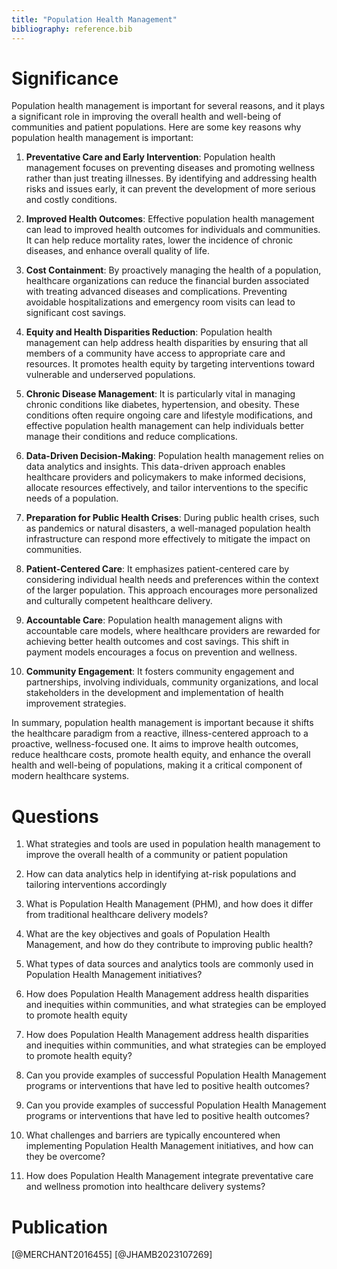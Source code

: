 ```yaml
---
title: "Population Health Management"
bibliography: reference.bib
---
```


# Significance

Population health management is important for several reasons, and it plays a significant role in improving the overall health and well-being of communities and patient populations. Here are some key reasons why population health management is important:

1.  **Preventative Care and Early Intervention**: Population health management focuses on preventing diseases and promoting wellness rather than just treating illnesses. By identifying and addressing health risks and issues early, it can prevent the development of more serious and costly conditions.

2.  **Improved Health Outcomes**: Effective population health management can lead to improved health outcomes for individuals and communities. It can help reduce mortality rates, lower the incidence of chronic diseases, and enhance overall quality of life.

3.  **Cost Containment**: By proactively managing the health of a population, healthcare organizations can reduce the financial burden associated with treating advanced diseases and complications. Preventing avoidable hospitalizations and emergency room visits can lead to significant cost savings.

4.  **Equity and Health Disparities Reduction**: Population health management can help address health disparities by ensuring that all members of a community have access to appropriate care and resources. It promotes health equity by targeting interventions toward vulnerable and underserved populations.

5.  **Chronic Disease Management**: It is particularly vital in managing chronic conditions like diabetes, hypertension, and obesity. These conditions often require ongoing care and lifestyle modifications, and effective population health management can help individuals better manage their conditions and reduce complications.

6.  **Data-Driven Decision-Making**: Population health management relies on data analytics and insights. This data-driven approach enables healthcare providers and policymakers to make informed decisions, allocate resources effectively, and tailor interventions to the specific needs of a population.

7.  **Preparation for Public Health Crises**: During public health crises, such as pandemics or natural disasters, a well-managed population health infrastructure can respond more effectively to mitigate the impact on communities.

8.  **Patient-Centered Care**: It emphasizes patient-centered care by considering individual health needs and preferences within the context of the larger population. This approach encourages more personalized and culturally competent healthcare delivery.

9.  **Accountable Care**: Population health management aligns with accountable care models, where healthcare providers are rewarded for achieving better health outcomes and cost savings. This shift in payment models encourages a focus on prevention and wellness.

10. **Community Engagement**: It fosters community engagement and partnerships, involving individuals, community organizations, and local stakeholders in the development and implementation of health improvement strategies.

In summary, population health management is important because it shifts the healthcare paradigm from a reactive, illness-centered approach to a proactive, wellness-focused one. It aims to improve health outcomes, reduce healthcare costs, promote health equity, and enhance the overall health and well-being of populations, making it a critical component of modern healthcare systems.

# Questions

1.  What strategies and tools are used in population health management to improve the overall health of a community or patient population

2.  How can data analytics help in identifying at-risk populations and tailoring interventions accordingly

3.  What is Population Health Management (PHM), and how does it differ from traditional healthcare delivery models?

4.  What are the key objectives and goals of Population Health Management, and how do they contribute to improving public health?

5.  What types of data sources and analytics tools are commonly used in Population Health Management initiatives?

6.  How does Population Health Management address health disparities and inequities within communities, and what strategies can be employed to promote health equity

7.  How does Population Health Management address health disparities and inequities within communities, and what strategies can be employed to promote health equity?

8.  Can you provide examples of successful Population Health Management programs or interventions that have led to positive health outcomes?

9.  Can you provide examples of successful Population Health Management programs or interventions that have led to positive health outcomes?

10. What challenges and barriers are typically encountered when implementing Population Health Management initiatives, and how can they be overcome?

11. How does Population Health Management integrate preventative care and wellness promotion into healthcare delivery systems?

# Publication

[@MERCHANT2016455] [@JHAMB2023107269]